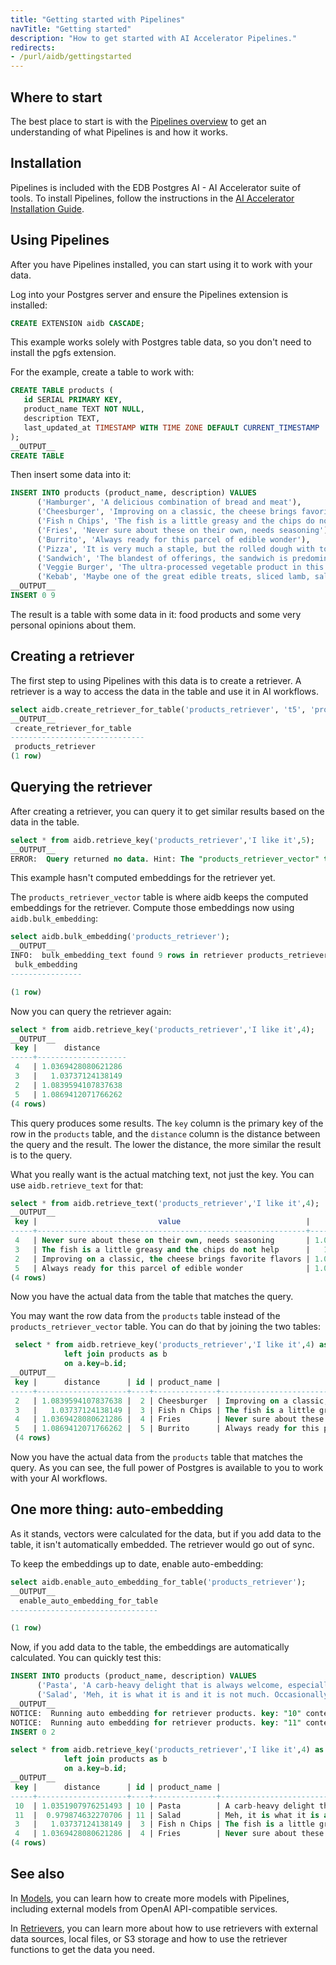 ```yaml
---
title: "Getting started with Pipelines"
navTitle: "Getting started"
description: "How to get started with AI Accelerator Pipelines."
redirects:
- /purl/aidb/gettingstarted
---
```


## Where to start

The best place to start is with the [Pipelines overview](/edb-postgres-ai/ai-accelerator/overview) to get an understanding of what Pipelines is and how it works.

## Installation

Pipelines is included with the EDB Postgres AI - AI Accelerator suite of tools. To install Pipelines, follow the instructions in the [AI Accelerator Installation Guide](/edb-postgres-ai/ai-accelerator/installing).

## Using Pipelines

After you have Pipelines installed, you can start using it to work with your data.

Log into your Postgres server and ensure the Pipelines extension is installed:

```sql
CREATE EXTENSION aidb CASCADE;
```

This example works solely with Postgres table data, so you don't need to install the pgfs extension.

For the example, create a table to work with:

```sql
CREATE TABLE products (
   id SERIAL PRIMARY KEY,
   product_name TEXT NOT NULL,
   description TEXT,
   last_updated_at TIMESTAMP WITH TIME ZONE DEFAULT CURRENT_TIMESTAMP
);
__OUTPUT__
CREATE TABLE
```

Then insert some data into it:

```sql
INSERT INTO products (product_name, description) VALUES
      ('Hamburger', 'A delicious combination of bread and meat'),
      ('Cheesburger', 'Improving on a classic, the cheese brings favorite flavors'),
      ('Fish n Chips', 'The fish is a little greasy and the chips do not help'),
      ('Fries', 'Never sure about these on their own, needs seasoning'),
      ('Burrito', 'Always ready for this parcel of edible wonder'),
      ('Pizza', 'It is very much a staple, but the rolled dough with toppings does not inspire'),
      ('Sandwich', 'The blandest of offerings, the sandwich is predominantly boring bread'),
      ('Veggie Burger', 'The ultra-processed vegetable product in this is neither healthy nor delicious'),
      ('Kebab', 'Maybe one of the great edible treats, sliced lamb, salad and crisp pitta');
__OUTPUT__
INSERT 0 9
```

The result is a table with some data in it: food products and some very personal opinions about them.

## Creating a retriever

The first step to using Pipelines with this data is to create a retriever. A retriever is a way to access the data in the table and use it in AI workflows.

```sql
select aidb.create_retriever_for_table('products_retriever', 't5', 'products', 'description', 'Text');
__OUTPUT__
 create_retriever_for_table
------------------------------
 products_retriever
(1 row)
```

## Querying the retriever

After creating a retriever, you can query it to get similar results based on the data in the table.

```sql
select * from aidb.retrieve_key('products_retriever','I like it',5);
__OUTPUT__
ERROR:  Query returned no data. Hint: The "products_retriever_vector" table is likely empty. Make sure the embeddings have been computed.
```

This example hasn't computed embeddings for the retriever yet. 

The `products_retriever_vector` table is where aidb keeps the computed embeddings for the retriever. 
Compute those embeddings now using `aidb.bulk_embedding`:

```sql
select aidb.bulk_embedding('products_retriever');
__OUTPUT__
INFO:  bulk_embedding_text found 9 rows in retriever products_retriever
 bulk_embedding
----------------

(1 row)
```

Now you can query the retriever again:

```sql
select * from aidb.retrieve_key('products_retriever','I like it',4);
__OUTPUT__
 key |      distance
-----+--------------------
 4   | 1.0369428080621286
 3   |   1.03737124138149
 2   | 1.0839594107837638
 5   | 1.0869412071766262
(4 rows)
```

This query produces some results. The `key` column is the primary key of the row in the `products` table, and the `distance` column is the distance between the query and the result. The lower the distance, the more similar the result is to the query.

What you really want is the actual matching text, not just the key. You can use `aidb.retrieve_text` for that:

```sql
select * from aidb.retrieve_text('products_retriever','I like it',4);
__OUTPUT__
 key |                           value                            |      distance
-----+------------------------------------------------------------+--------------------
 4   | Never sure about these on their own, needs seasoning       | 1.0369428080621286
 3   | The fish is a little greasy and the chips do not help      |   1.03737124138149
 2   | Improving on a classic, the cheese brings favorite flavors | 1.0839594107837638
 5   | Always ready for this parcel of edible wonder              | 1.0869412071766262
(4 rows)
```

Now you have the actual data from the table that matches the query.

You may want the row data from the `products` table instead of the `products_retriever_vector` table. You can do that by joining the two tables:

```sql
 select * from aidb.retrieve_key('products_retriever','I like it',4) as a 
            left join products as b 
            on a.key=b.id;
__OUTPUT__
 key |      distance      | id | product_name |                        description                         |         last_updated_at
-----+--------------------+----+--------------+------------------------------------------------------------+----------------------------------
 2   | 1.0839594107837638 |  2 | Cheesburger  | Improving on a classic, the cheese brings favorite flavors | 04-DEC-24 16:48:52.599806 +00:00
 3   |   1.03737124138149 |  3 | Fish n Chips | The fish is a little greasy and the chips do not help      | 04-DEC-24 16:48:52.599806 +00:00
 4   | 1.0369428080621286 |  4 | Fries        | Never sure about these on their own, needs seasoning       | 04-DEC-24 16:48:52.599806 +00:00
 5   | 1.0869412071766262 |  5 | Burrito      | Always ready for this parcel of edible wonder              | 04-DEC-24 16:48:52.599806 +00:00
 (4 rows)
```

Now you have the actual data from the `products` table that matches the query. As you can see, the full power of Postgres is available to you to work with your AI workflows.

## One more thing: auto-embedding

As it stands, vectors were calculated for the data, but if you add data to the table, it isn't automatically embedded. The retriever would go out of sync.

To keep the embeddings up to date, enable auto-embedding:

```sql
select aidb.enable_auto_embedding_for_table('products_retriever');
__OUTPUT__
  enable_auto_embedding_for_table
---------------------------------

(1 row)
```

Now, if you add data to the table, the embeddings are automatically calculated. You can quickly test this:

```sql
INSERT INTO products (product_name, description) VALUES
      ('Pasta', 'A carb-heavy delight that is always welcome, especially with a good sauce'),
      ('Salad', 'Meh, it is what it is and it is not much. Occasionally saved by a good dressing');
__OUTPUT__
NOTICE:  Running auto embedding for retriever products. key: "10" content: "A carb-heavy delight that is always welcome, especially with a good sauce"
NOTICE:  Running auto embedding for retriever products. key: "11" content: "Meh, it is what it is and it is not much. Occasionally saved by a good dressing"
INSERT 0 2
```


```sql
select * from aidb.retrieve_key('products_retriever','I like it',4) as a
            left join products as b
            on a.key=b.id;
__OUTPUT__
 key |      distance      | id | product_name |                                   description                                   |         last_updated_at
-----+--------------------+----+--------------+---------------------------------------------------------------------------------+----------------------------------
 10  | 1.0351907976251493 | 10 | Pasta        | A carb-heavy delight that is always welcome, especially with a good sauce       | 04-DEC-24 17:09:44.97484 +00:00
 11  |  0.979874632270706 | 11 | Salad        | Meh, it is what it is and it is not much. Occasionally saved by a good dressing | 04-DEC-24 17:09:44.97484 +00:00
 3   |   1.03737124138149 |  3 | Fish n Chips | The fish is a little greasy and the chips do not help                           | 04-DEC-24 16:48:52.599806 +00:00
 4   | 1.0369428080621286 |  4 | Fries        | Never sure about these on their own, needs seasoning                            | 04-DEC-24 16:48:52.599806 +00:00
(4 rows)
```

## See also

In [Models](../models), you can learn how to create more models with Pipelines, including external models from OpenAI API-compatible services.

In [Retrievers](../retrievers), you can learn more about how to use retrievers with external data sources, local files, or S3 storage and how to use the retriever functions to get the data you need.
